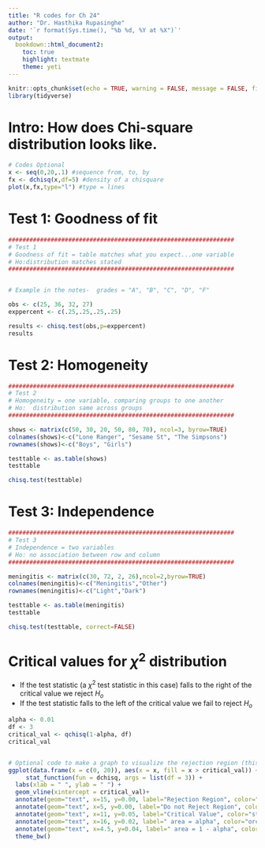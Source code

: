 ```yaml
---
title: "R codes for Ch 24"
author: "Dr. Hasthika Rupasinghe"
date: '`r format(Sys.time(), "%b %d, %Y at %X")`'
output:
  bookdown::html_document2:
    toc: true
    highlight: textmate
    theme: yeti
---
```



```r
knitr::opts_chunk$set(echo = TRUE, warning = FALSE, message = FALSE, fig.align = "center", comment = NA)
library(tidyverse)
```


# Intro: How does Chi-square distribution looks like.

```r
# Codes Optional
x <- seq(0,20,.1) #sequence from, to, by
fx <- dchisq(x,df=5) #density of a chisquare
plot(x,fx,type="l") #type = lines

```

# Test 1: Goodness of fit

```r

################################################################
# Test 1
# Goodness of fit = table matches what you expect...one variable 
# Ho:distribution matches stated
################################################################


# Example in the notes-  grades = "A", "B", "C", "D", "F"

obs <- c(25, 36, 32, 27)
exppercent <- c(.25,.25,.25,.25)

results <- chisq.test(obs,p=exppercent)
results

```

# Test 2: Homogeneity

```r
################################################################
# Test 2
# Homogeneity = one variable, comparing groups to one another  
# Ho:  distribution same across groups
################################################################

shows <- matrix(c(50, 30, 20, 50, 80, 70), ncol=3, byrow=TRUE)
colnames(shows)<-c("Lone Ranger", "Sesame St", "The Simpsons")
rownames(shows)<-c("Boys", "Girls")

testtable <- as.table(shows)
testtable

chisq.test(testtable)
```

# Test 3: Independence

```r
################################################################
# Test 3
# Independence = two variables 
# Ho: no association between row and column
################################################################

meningitis <- matrix(c(30, 72, 2, 26),ncol=2,byrow=TRUE)
colnames(meningitis)<-c("Meningitis","Other")
rownames(meningitis)<-c("Light","Dark")

testtable <- as.table(meningitis)
testtable

chisq.test(testtable, correct=FALSE)
```


# Critical values for $\chi^2$ distribution

  * If the test statistic (a $\chi^2$  test statistic in this case) falls to the right of the critical value we reject $H_o$
  * If the test statistic falls to the left of the critical value we fail to reject $H_o$

```r


alpha <- 0.01
df <- 3
critical_val <- qchisq(1-alpha, df)
critical_val


# Optional code to make a graph to visualize the rejection region (this graphic is not dynamic, only woks with the ex above)
ggplot(data.frame(x = c(0, 20)), aes(x = x, fill = x > critical_val)) +
     stat_function(fun = dchisq, args = list(df = 3)) +
  labs(xlab = " ", ylab = " ") +
  geom_vline(xintercept = critical_val)+
  annotate(geom="text", x=15, y=0.00, label="Rejection Region", color="red") +
  annotate(geom="text", x=5, y=0.00, label="Do not Reject Region", color="green") +
  annotate(geom="text", x=11, y=0.05, label="Critical Value", color="steelblue", angle = 90) +
  annotate(geom="text", x=16, y=0.02, label=" area = alpha", color="orchid4") +
  annotate(geom="text", x=4.5, y=0.04, label=" area = 1 - alpha", color="orchid4") +
  theme_bw()
```

